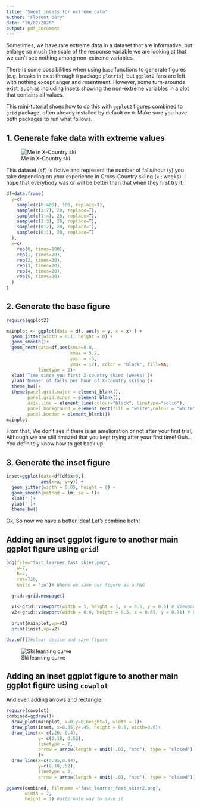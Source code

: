 ```yaml
---
title: "Sweet insets for extreme data"
author: "Florent Déry"
date: "26/02/2020"
output: pdf_document
---
```



Sometimes, we have rare extreme data in a dataset that are informative, but enlarge so much the scale of the response variable we are looking at that we can't see nothing among non-extreme variables. 

There is some possibilities when using `base` functions to generate figures (e.g. breaks in axis: through `R` package `plotrix`), but `ggplot2` fans are left with nothing except anger and resentment. However, some turn-arounds exist, such as including insets showing the non-extreme variables in a plot that contains all values. 

This mini-tutorial shoes how to do this with `ggplot2` figures combined to `grid` package, often already installed by default on `R`. Make sure you have both packages to run what follows. 


## 1. Generate fake data with extreme values

![Me in X-Country ski]("/figures/fast_learner_fast_skier.png")


This dataset (`df`) is fictive and represent the number of falls/hour (`y`) you take depending on your experience in Cross-Country skiing (`x` ; weeks). I hope that everybody was or will be better than that when they first try it.

```r
df=data.frame(
  y=c(
    sample(c(0:400), 100, replace=T), 
    sample(c(3:7), 20, replace=T),
    sample(c(1:4), 20, replace=T),
    sample(c(2:3), 20, replace=T),
    sample(c(0:2), 20, replace=T),
    sample(c(0:1), 20, replace=T)
  ),
  x=c(
    rep(0, times=100), 
    rep(1, times=20), 
    rep(2, times=20), 
    rep(3, times=20), 
    rep(4, times=20), 
    rep(5, times=20) 
  )
)

```

## 2. Generate the base figure

```r
require(ggplot2)

```


```r


mainplot <- ggplot(data = df, aes(y = y, x = x) ) +
  geom_jitter(width = 0.1, height = 0) +
  geom_smooth()+
  geom_rect(data=df,aes(xmin=0.8,
                        xmax = 5.2,
                        ymin = -5,
                        ymax = 12), color = "black", fill=NA,
            linetype = 2)+
  xlab('Time since you first X-country skied (weeks)')+
  ylab('Number of falls per hour of X-country skiing')+
  theme_bw()+
  theme(panel.grid.major = element_blank(),
        panel.grid.minor = element_blank(),
        axis.line = element_line(colour="black", linetype="solid"),
        panel.background = element_rect(fill = "white",colour = "white", size = 0.5, linetype = "solid"),
        panel.border = element_blank())
mainplot

```

From that, We don't see if there is an amelioration or not after your first trial, Although we are still amazed that you kept trying after your first time! Ouh... You definitely know how to get back up.

## 3. Generate the inset figure

```r
inset=ggplot(data=df[df$x>0,],
             aes(x=x, y=y)) +
  geom_jitter(width = 0.05, height = 0) +
  geom_smooth(method = lm, se = F)+
  xlab('')+
  ylab('')+
  theme_bw()

```

Ok, So now we have a better Idea! Let's combine both! 

## Adding an inset ggplot figure to another main ggplot figure using `grid`!

```r

png(file="fast_learner_fast_skier.png",
    w=7, 
    h=7, 
    res=720, 
    units = 'in')# Where we save our figure as a PNG

  grid::grid.newpage()
  
  v1<-grid::viewport(width = 1, height = 1, x = 0.5, y = 0.5) # Viewport 1 (plot area for the main plot)
  v2<-grid::viewport(width = 0.6, height = 0.5, x = 0.65, y = 0.71) # Viewport 2 (plot area for the inset plot)
  
  print(mainplot,vp=v1) 
  print(inset,vp=v2)

dev.off()#clear device and save figure

```

![Ski learning curve]("/figures/fast_learner_fast_skier.png")


## Adding an inset ggplot figure to another main ggplot figure using `cowplot`

And even adding arrows and rectangle!

```r

require(cowplot)
combined=ggdraw()+
  draw_plot(mainplot, x=0,y=0,height=1, width = 1)+
  draw_plot(inset, x=0.35,y=.45, height = 0.5, width=0.6)+
  draw_line(x= c(.26, 0.4),
            y= c(0.18, 0.52), 
            linetype = 2,
            arrow = arrow(length = unit( .01, "npc"), type = "closed")
            )+
  draw_line(x=c(0.95,0.94),
            y=c(0.18,.52),  
            linetype = 2,
            arrow = arrow(length = unit( .01, "npc"), type = "closed"))

ggsave(combined, filename ="fast_learner_fast_skier2.png",
       width = 7,
       height = 7) #alternate way to save it

```

